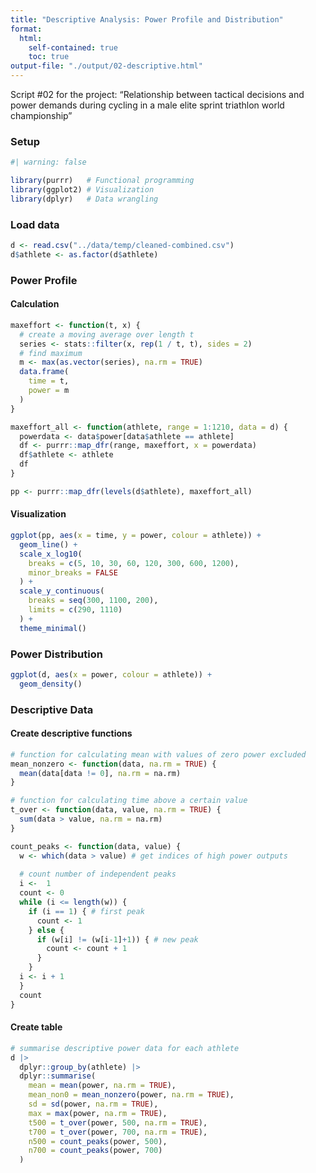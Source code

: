 ---
title: "Descriptive Analysis: Power Profile and Distribution"
format: 
  html:
    self-contained: true
    toc: true
output-file: "./output/02-descriptive.html"
---

Script #02 for the project: "Relationship between tactical decisions and power demands during cycling in a male elite sprint triathlon world championship"

### Setup

```{r}
#| warning: false

library(purrr)   # Functional programming
library(ggplot2) # Visualization
library(dplyr)   # Data wrangling
```

### Load data

```{r}
d <- read.csv("../data/temp/cleaned-combined.csv")
d$athlete <- as.factor(d$athlete)
```

### Power Profile

#### Calculation

```{r}
maxeffort <- function(t, x) {
  # create a moving average over length t
  series <- stats::filter(x, rep(1 / t, t), sides = 2) 
  # find maximum
  m <- max(as.vector(series), na.rm = TRUE)
  data.frame(
    time = t,
    power = m
  )
}

maxeffort_all <- function(athlete, range = 1:1210, data = d) {
  powerdata <- data$power[data$athlete == athlete]
  df <- purrr::map_dfr(range, maxeffort, x = powerdata)
  df$athlete <- athlete
  df
}

pp <- purrr::map_dfr(levels(d$athlete), maxeffort_all)

```

#### Visualization

```{r}
ggplot(pp, aes(x = time, y = power, colour = athlete)) +
  geom_line() +
  scale_x_log10(
    breaks = c(5, 10, 30, 60, 120, 300, 600, 1200),
    minor_breaks = FALSE
  ) + 
  scale_y_continuous(
    breaks = seq(300, 1100, 200),
    limits = c(290, 1110)
  ) +
  theme_minimal()
```

### Power Distribution

```{r}
ggplot(d, aes(x = power, colour = athlete)) +
  geom_density()
```

### Descriptive Data

#### Create descriptive functions

```{r}
# function for calculating mean with values of zero power excluded
mean_nonzero <- function(data, na.rm = TRUE) {
  mean(data[data != 0], na.rm = na.rm)
}

# function for calculating time above a certain value
t_over <- function(data, value, na.rm = TRUE) {
  sum(data > value, na.rm = na.rm)
}

count_peaks <- function(data, value) {
  w <- which(data > value) # get indices of high power outputs
  
  # count number of independent peaks
  i <-  1
  count <- 0
  while (i <= length(w)) {
    if (i == 1) { # first peak
      count <- 1
    } else {
      if (w[i] != (w[i-1]+1)) { # new peak
        count <- count + 1
      }
    }
  i <- i + 1
  }
  count
}

```
#### Create table

```{r}
# summarise descriptive power data for each athlete
d |>
  dplyr::group_by(athlete) |>
  dplyr::summarise(
    mean = mean(power, na.rm = TRUE),
    mean_non0 = mean_nonzero(power, na.rm = TRUE),
    sd = sd(power, na.rm = TRUE),
    max = max(power, na.rm = TRUE),
    t500 = t_over(power, 500, na.rm = TRUE),
    t700 = t_over(power, 700, na.rm = TRUE),
    n500 = count_peaks(power, 500),
    n700 = count_peaks(power, 700)
  )
```

